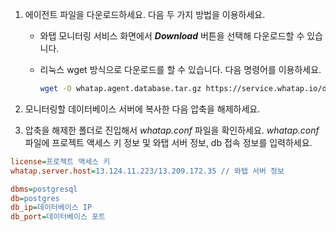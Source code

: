 1. 에이전트 파일을 다운로드하세요. 다음 두 가지 방법을 이용하세요.

    * 와탭 모니터링 서비스 화면에서 ***Download*** 버튼을 선택해 다운로드할 수 있습니다.

    * 리눅스 wget 방식으로 다운로드를 할 수 있습니다. 다음 명령어를 이용하세요.

      ```bash
      wget -O whatap.agent.database.tar.gz https://service.whatap.io/download/agent/whata.agent.database.tar.gz
      ```

1. 모니터링할 데이터베이스 서버에 복사한 다음 압축을 해제하세요.

1. 압축을 해제한 폴더로 진입해서 *whatap.conf* 파일을 확인하세요. *whatap.conf* 파일에 프로젝트 액세스 키 정보 및 와탭 서버 정보, db 접속 정보를 입력하세요.

  ```ini title='whatap.conf'
  license=프로젝트 액세스 키
  whatap.server.host=13.124.11.223/13.209.172.35 // 와탭 서버 정보

  dbms=postgresql
  db=postgres
  db_ip=데이터베이스 IP
  db_port=데이터베이스 포트 
  ```